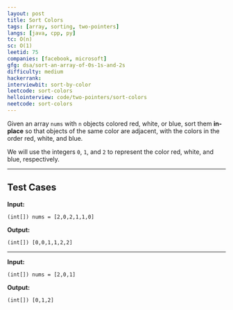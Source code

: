 ```yaml
---
layout: post
title: Sort Colors
tags: [array, sorting, two-pointers]
langs: [java, cpp, py]
tc: O(n)
sc: O(1)
leetid: 75
companies: [facebook, microsoft]
gfg: dsa/sort-an-array-of-0s-1s-and-2s
difficulty: medium
hackerrank: 
interviewbit: sort-by-color
leetcode: sort-colors
hellointerview: code/two-pointers/sort-colors
neetcode: sort-colors
---
```


Given an array `nums` with `n` objects colored red, white, or blue, 
sort them **in-place** so that objects of the same color are adjacent, with the colors in the order red, white, and blue.

We will use the integers `0`, `1`, and `2` to represent the color red, white, and blue, respectively.

---

## Test Cases

**Input:** 
```
(int[]) nums = [2,0,2,1,1,0]
```

**Output:** 
```
(int[]) [0,0,1,1,2,2]
```

---

**Input:**
```
(int[]) nums = [2,0,1]
```

**Output:**
```
(int[]) [0,1,2]
```
